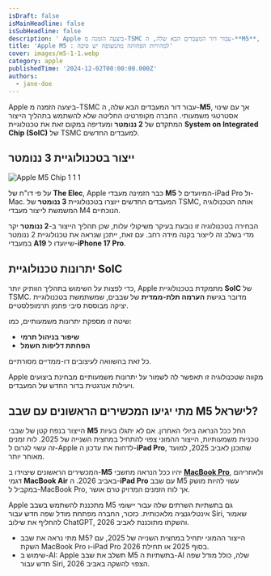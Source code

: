 ```yaml
---
isDraft: false
isMainHeadline: false
isSubHeadline: false
description: ' Apple ביצעה הזמנה מ-TSMC עבור דור המעבדים הבא שלה, ה-**M5**, אך עם שינוי אסטרטגי משמעותי. החברה מקופרטינו החליטה שלא להשתמש בתהליך הייצור ה'
title: 'Apple M5 : למהירות הפחותה מהמצופה יש סיבה'
cover: images/m5-1-1.webp
category: apple
publishedTime: '2024-12-02T00:00:00.000Z'
authors:
  - jane-doe
---
```


Apple ביצעה הזמנה מ-TSMC עבור דור המעבדים הבא שלה, ה-**M5**, אך עם שינוי אסטרטגי משמעותי. החברה מקופרטינו החליטה שלא להשתמש בתהליך הייצור המתקדם של **2 ננומטר** ומעדיפה במקום זאת את טכנולוגיית **System on Integrated Chip (SoIC)** של TSMC למעבדים החדשים.

## ייצור בטכנולוגיית 3 ננומטר

![Apple M5 Chip 1 1 1](images/Apple-M5-Chip-1-1-1.webp)

על פי דו"ח של **The Elec**, Apple כבר הזמינה מעבדי **M5** המיועדים ל-iPad Pro ול-Mac. המעבדים החדשים ייוצרו בטכנולוגיית **3 ננומטר** של TSMC, אותה הטכנולוגיה המשמשת לייצור מעבדי M4 הנוכחיים.

הבחירה בטכנולוגיה זו נובעת בעיקר משיקולי עלות, שכן תהליך הייצור ב-**2 ננומטר** יקר מדי בשלב זה לייצור בקנה מידה רחב. עם זאת, ייתכן שנראה את טכנולוגיית 2 ננומטר במעבדי **A19** שייועדו ל-**iPhone 17 Pro**.

## יתרונות טכנולוגיית SoIC

כדי לפצות על השימוש בתהליך הוותיק יותר, Apple מתמקדת בטכנולוגיית **SoIC** של TSMC. מדובר בגישת **הערמה תלת-ממדית** של שבבים, שמשתמשת בטכנולוגיית יציקה מבוססת סיבי פחמן תרמופלסטיים.

שיטה זו מספקת יתרונות משמעותיים, כמו:

- **שיפור בניהול תרמי**
- **הפחתת דליפות חשמל**

כל זאת בהשוואה לעיצובים דו-ממדיים מסורתיים.

Apple מקווה שטכנולוגיה זו תאפשר לה לשמור על יתרונות משמעותיים מבחינת ביצועים ויעילות אנרגטית בדור החדש של המעבדים.

## מתי יגיעו המכשירים הראשונים עם שבב M5 לישראל?

הייצור בנפח קטן של שבבי **M5** החל ככל הנראה ביולי האחרון. אם לא יתגלו בעיות טכניות משמעותיות, הייצור ההמוני צפוי להתחיל במחצית השנייה של 2025. לוח זמנים זה עשוי לגרום ל-Apple לדחות את עדכון ה-**iPad Pro**, שתוכנן לאביב 2025, למועד מאוחר יותר.

המכשירים הראשונים שיצוידו ב-**M5** יהיו ככל הנראה מחשבי [**MacBook Pro**](https://techhorizons.co.il/macbook-pro-m4/), ולאחריהם דגמי **MacBook Air** באביב 2026. ה-**iPad Pro** עם שבב M5 עשוי להיות מושק במקביל ל-MacBook Pro, אך לוח הזמנים המדויק טרם אושר.

Apple מתכננת להשתמש בשבב M5 גם בתשתיות השרתים שלה עבור יישומי אינטליגנציה מלאכותית. כזכור, החברה מפתחת מודל שפה חדש עבור Siri, שאמור להחליף את שילוב ChatGPT, והשקתו מתוכננת לאביב 2026.

- מתי נראה את שבב M5? הייצור ההמוני יתחיל במחצית השנייה של 2025, עם השקת MacBook Pro ו-iPad Pro בסוף 2025 או תחילת 2026.
- שימוש ב-AI: Apple תשלב את שבב M5 בתשתיות ה-AI שלה, כולל מודל שפה חדש עבור Siri, הצפוי להשקה באביב 2026.
